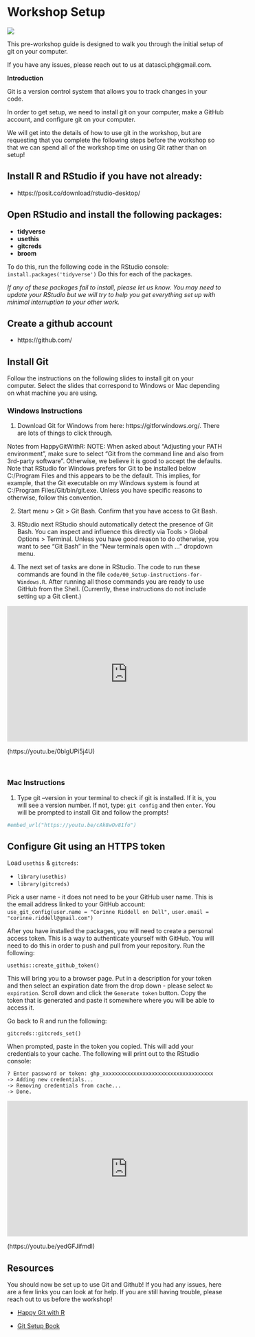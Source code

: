 # Workshop Setup

![](https://youtu.be/JuZxhOTDMtw)

This pre-workshop guide is designed to walk you through the initial setup of git on your computer.  

If you have any issues, please reach out to us at datasci.ph@gmail.com.   

**Introduction**  

Git is a version control system that allows you to track changes in your code.  

In order to get setup, we need to install git on your computer, make a GitHub account, and configure git on your computer.  

We will get into the details of how to use git in the workshop, but are requesting that you complete the following steps before the workshop so that we can spend all of the workshop time on using Git rather than on setup!     

## Install R and RStudio if you have not already: 
- https://posit.co/download/rstudio-desktop/  

## Open RStudio and install the following packages:   

- **tidyverse**
- **usethis**
- **gitcreds**
- **broom**

To do this, run the following code in the RStudio console:
`install.packages('tidyverse')` 
Do this for each of the packages. 

*If any of these packages fail to install, please let us know. You may need to update your RStudio but we will try to help you get everything set up with minimal interruption to your other work.*   

## Create a github account  
- https://github.com/

## Install Git  

Follow the instructions on the following slides to install git on your computer. Select the slides that correspond to Windows or Mac depending on what machine you are using.  

### Windows Instructions

1) Download Git for Windows from here: https://gitforwindows.org/. There are lots of things to click through. 

Notes from HappyGitWithR:
NOTE: When asked about “Adjusting your PATH environment”, make sure to select “Git from the command line and also from 3rd-party software”. Otherwise, we believe it is good to accept the defaults.
Note that RStudio for Windows prefers for Git to be installed below C:/Program Files and this appears to be the default. This implies, for example, that the Git executable on my Windows system is found at C:/Program Files/Git/bin/git.exe. Unless you have specific reasons to otherwise, follow this convention.

2) Start menu > Git > Git Bash. Confirm that you have access to Git Bash.
 
3) RStudio next
RStudio should automatically detect the presence of Git Bash. You can inspect and influence this directly via Tools > Global Options > Terminal. Unless you have good reason to do otherwise, you want to see “Git Bash” in the “New terminals open with …” dropdown menu.

4) The next set of tasks are done in RStudio. The code to run these commands are found in the file `code/00_Setup-instructions-for-Windows.R`. After running all those commands you are ready to use GitHub from the Shell. (Currently, these instructions do not include setting up a Git client.)

<iframe width="560" height="315" src="https://youtu.be/0blgUPi5j4U" title="YouTube video player" frameborder="0" allow="accelerometer; autoplay; clipboard-write; encrypted-media; gyroscope; picture-in-picture; web-share" allowfullscreen></iframe>
(https://youtu.be/0blgUPi5j4U)

<br> 

### Mac Instructions

1) Type git --version in your terminal to check if git is installed. If it is, you will see a version number. If not, type: 
`git config` and then `enter`. You will be prompted to install Git and follow the prompts! 

```r
#embed_url("https://youtu.be/cAk8wOv81fo")
```

## Configure Git using an HTTPS token

Load `usethis` & `gitcreds`:  

- `library(usethis)`
- `library(gitcreds)`

Pick a user name - it does not need to be your GitHub user name. This is the email address linked to your GitHub account:  
`use_git_config(user.name = "Corinne Riddell on Dell",`
               `user.email = "corinne.riddell@gmail.com")`


After you have installed the packages, you will need to create a personal access token. This is a way to authenticate yourself with GitHub. You will need to do this in order to push and pull from your repository.  Run the following:   

`usethis::create_github_token()`   

This will bring you to a browser page. Put in a description for your token and then select an expiration date from the drop down - please select `No expiration`. Scroll down and click the `Generate token` button. Copy the token that is generated and paste it somewhere where you will be able to access it. 

Go back to R and run the following:  

`gitcreds::gitcreds_set()`  
  
When prompted, paste in the token you copied. This will add your credentials to your cache. The following will print out to the RStudio console:    

`? Enter password or token: ghp_xxxxxxxxxxxxxxxxxxxxxxxxxxxxxxxxxxxx`  
`-> Adding new credentials...`  
`-> Removing credentials from cache...`  
`-> Done.`  

<iframe width="560" height="315" src="https://youtu.be/yedGFJifmdI" title="YouTube video player" frameborder="0" allow="accelerometer; autoplay; clipboard-write; encrypted-media; gyroscope; picture-in-picture; web-share" allowfullscreen></iframe>
(https://youtu.be/yedGFJifmdI)

## Resources 

You should now be set up to use Git and Github! If you had any issues, here are a few links you can look at for help. If you are still having trouble, please reach out to us before the workshop!  

- [Happy Git with R](https://happygitwithr.com/)  

- [Git Setup Book](https://git-scm.com/book/en/v2/Getting-Started-About-Version-ControlLinks)
